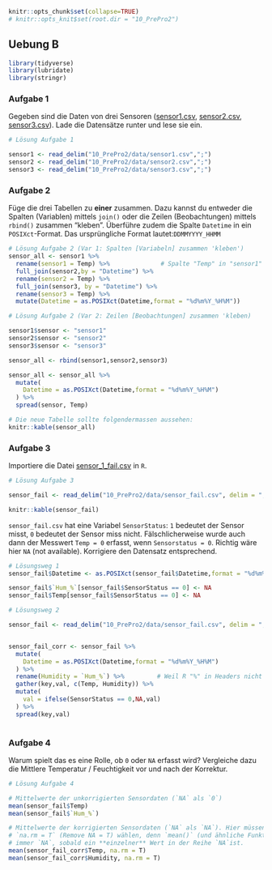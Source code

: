 ```r
knitr::opts_chunk$set(collapse=TRUE)
# knitr::opts_knit$set(root.dir = "10_PrePro2")

```

## Uebung B


```r
library(tidyverse)
library(lubridate)
library(stringr)
```



### Aufgabe 1

Gegeben sind die Daten von drei Sensoren ([sensor1.csv](10_PrePro2/data/sensor1.csv), [sensor2.csv](10_PrePro2/data/sensor2.csv), [sensor3.csv](10_PrePro2/data/sensor3.csv)). Lade die Datensätze runter und lese sie ein.



```r
# Lösung Aufgabe 1

sensor1 <- read_delim("10_PrePro2/data/sensor1.csv",";")
sensor2 <- read_delim("10_PrePro2/data/sensor2.csv",";")
sensor3 <- read_delim("10_PrePro2/data/sensor3.csv",";")

```

### Aufgabe 2



Füge die drei Tabellen zu **einer** zusammen. Dazu kannst du entweder die  Spalten (Variablen) mittels `join()` oder die Zeilen (Beobachtungen) mittels `rbind()` zusammen "kleben".  Überführe zudem die Spalte `Datetime` in ein `POSIXct`-Format. Das ursprüngliche Format lautet:`DDMMYYYY_HHMM`


```r

# Lösung Aufgabe 2 (Var 1: Spalten [Variabeln] zusammen 'kleben')
sensor_all <- sensor1 %>%
  rename(sensor1 = Temp) %>%              # Spalte "Temp" in "sensor1" umbenennen
  full_join(sensor2,by = "Datetime") %>%    
  rename(sensor2 = Temp) %>%
  full_join(sensor3, by = "Datetime") %>%
  rename(sensor3 = Temp) %>%
  mutate(Datetime = as.POSIXct(Datetime,format = "%d%m%Y_%H%M"))
```




```r

# Lösung Aufgabe 2 (Var 2: Zeilen [Beobachtungen] zusammen 'kleben)

sensor1$sensor <- "sensor1"
sensor2$sensor <- "sensor2"
sensor3$sensor <- "sensor3"

sensor_all <- rbind(sensor1,sensor2,sensor3)

sensor_all <- sensor_all %>%
  mutate(
    Datetime = as.POSIXct(Datetime,format = "%d%m%Y_%H%M")
  ) %>%
  spread(sensor, Temp)

```


```r
# Die neue Tabelle sollte folgendermassen aussehen:
knitr::kable(sensor_all)
```



### Aufgabe 3

Importiere die Datei [sensor_1_fail.csv](10_PrePro2/data/sensor_fail.csv) in `R`.


```r

# Lösung Aufgabe 3

sensor_fail <- read_delim("10_PrePro2/data/sensor_fail.csv", delim = ";")

```


```r
knitr::kable(sensor_fail)
```


`sensor_fail.csv` hat eine Variabel `SensorStatus`: `1` bedeutet der Sensor misst, `0` bedeutet der Sensor miss nicht. Fälschlicherweise wurde auch dann der Messwert `Temp = 0` erfasst, wenn `Sensorstatus = 0`. Richtig wäre hier `NA` (not available). Korrigiere den Datensatz entsprechend.


```r

# Lösungsweg 1
sensor_fail$Datetime <- as.POSIXct(sensor_fail$Datetime,format = "%d%m%Y_%H%M")

sensor_fail$`Hum_%`[sensor_fail$SensorStatus == 0] <- NA
sensor_fail$Temp[sensor_fail$SensorStatus == 0] <- NA
```


```r

# Lösungsweg 2

sensor_fail <- read_delim("10_PrePro2/data/sensor_fail.csv", delim = ";")


sensor_fail_corr <- sensor_fail %>%
  mutate(
    Datetime = as.POSIXct(Datetime,format = "%d%m%Y_%H%M")
  ) %>%
  rename(Humidity = `Hum_%`) %>%         # Weil R "%" in Headers nicht mag
  gather(key,val, c(Temp, Humidity)) %>%
  mutate(
    val = ifelse(SensorStatus == 0,NA,val)
  ) %>%
  spread(key,val)
  
```


### Aufgabe 4


Warum spielt das es eine Rolle, ob `0` oder `NA` erfasst wird? Vergleiche dazu die Mittlere Temperatur / Feuchtigkeit vor und nach der Korrektur. 

```r

# Lösung Aufgabe 4

# Mittelwerte der unkorrigierten Sensordaten (`NA` als `0`)
mean(sensor_fail$Temp)
mean(sensor_fail$`Hum_%`)

```



```r
# Mittelwerte der korrigierten Sensordaten (`NA` als `NA`). Hier müssen wir die Option 
# `na.rm = T` (Remove NA = T) wählen, denn `mean()` (und ähnliche Funktionen) retourieren 
# immer `NA`, sobald ein **einzelner** Wert in der Reihe `NA`ist.
mean(sensor_fail_corr$Temp, na.rm = T)
mean(sensor_fail_corr$Humidity, na.rm = T)

```



